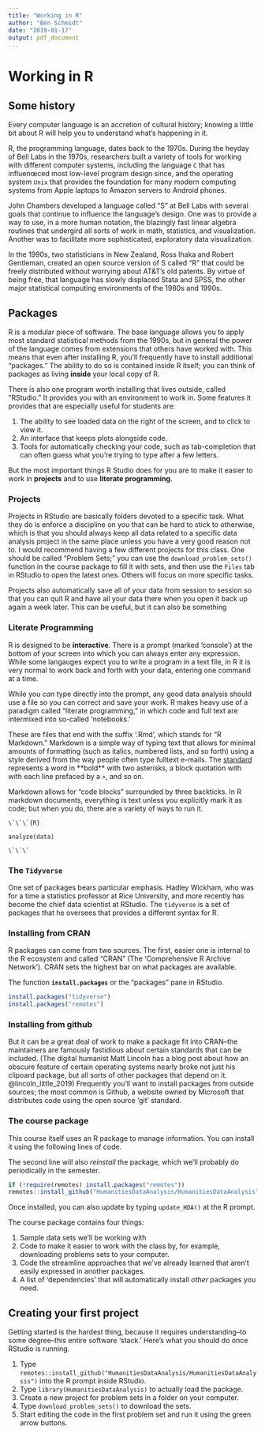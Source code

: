 ```yaml
---
title: "Working in R"
author: "Ben Schmidt"
date: "2019-01-17"
output: pdf_document
...
```


# Working in R

## Some history

Every computer language is an accretion of cultural history; knowing a little bit about R will help you to understand what's happening in it.

R, the programming language, dates back to the 1970s. During the heyday of Bell Labs in the 1970s,
researchers built a variety of tools for working with different computer systems, including the language `C` that has influenœced most low-level program design since, and the operating system `Unix` that provides the foundation for many modern computing systems from Apple laptops to Amazon servers to Android phones.

John Chambers developed a language called "S" at Bell Labs with several goals that continue to influence the language's design. One was to provide a way to use, in a more human notation, the blazingly fast linear algebra routines that undergird all sorts of work in math, statistics, and visualization. Another was to facilitate more sophisticated, exploratory data visualization. 

In the 1990s, two statisticians in New Zealand, Ross Ihaka and Robert Gentleman, created an open source version of S called "R" that could be freely distributed without worrying about AT&T's old patents. By virtue of being free, that language has slowly displaced Stata and SPSS, the other major statistical computing environments of the 1980s and 1990s.


## Packages

R is a modular piece of software. The base language allows you to apply most standard statistical methods from the 1990s, but in general the power of the language comes from extensions that others have worked with. This means that even after installing R, you'll frequently have to install additional "packages." The ability to do so is contained inside R itself; you can think of packages as living **inside** your local copy of R.

There is also one program worth installing that lives outside, called "RStudio." It provides you with an environment to work in. Some features it provides that are especially useful for students are:

1. The ability to see loaded data on the right of the screen, and to click to view it.
2. An interface that keeps plots alongside code.
3. Tools for automatically checking your code, such as tab-completion that can often guess what you're trying 
   to type after a few letters.

But the most important things R Studio does for you are to make it easier to work in **projects** and to use  **literate programming**.

### Projects

Projects in RStudio are basically folders devoted to a specific task. What they do is enforce a discipline on you that can be hard to stick to otherwise, which is that you should always keep all data related to a specific data analysis project in the same place unless you have a very good reason not to. I would recommend having a few different projects for this class. One should be called "Problem Sets;" you can use the `download_problem_sets()` function in the course package to fill it with sets, and then use the `Files` tab in RStudio to open the latest ones. Others will focus on more specific tasks.

Projects also automatically save all of your data from session to session so that you can quit R and have all your data there when you open it back up again a week later. This can be useful, but it can also be something 

### Literate Programming

R is designed to be **interactive**. There is a prompt (marked 'console') at the bottom of your screen into which you can always enter any expression. While some langauges expect you to write a program in a text file, in R it is very normal to work back and forth with your data, entering one command at a time.

While you *can* type directly into the prompt, any good data analysis should use a file so you can correct
and save your work. R makes heavy use of a paradigm called "literate programming," in which code and full text are intermixed into so-called 'notebooks.'

These are files that end with the suffix '.Rmd', which stands for "R Markdown." Markdown is a simple way of typing text that allows for minimal amounts of formatting (such as italics, numbered lists, and so forth) using a style derived from the way people often type fulltext e-mails. The [standard](https://commonmark.org/)
represents a word in \*\*bold\*\* with two asterisks, a block quotation with with each line prefaced by a `>`, and so on.

Markdown allows for "code blocks" surrounded by three backticks. In R markdown documents, everything is 
text unless you explicitly mark it as code; but when you do, there are a variety of ways to run it.

```
\`\`\`{R}

analyze(data)

\`\`\`
```

### The **`Tidyverse`**

One set of packages bears particular emphasis. Hadley Wickham, who was for a time a statistics professor at Rice University, and more recently has become the chief data scientist at RStudio. The `tidyverse` is a set of packages that he oversees that provides a different syntax for R.

### Installing from CRAN

R packages can come from two sources. The first, easier one is internal to the R ecosystem and called "CRAN" (The 'Comprehensive R Archive Network'). 
CRAN sets the highest bar on what packages are available.

The function **`install.packages`** or the "packages" pane in RStudio.

```r

install.packages("tidyverse")
install.packages("remotes")

```

### Installing from github

But it can be a great deal of work to make a package fit into CRAN--the maintainers are famously fastidious about certain standards that can be included. (The digital humanist Matt Lincoln has a blog post about how an obscure feature of certain operating systems nearly broke not just his clipoard package, but all sorts of other packages that depend on it. @lincoln_little_2019) Frequently you'll want to install packages from outside sources; the most common is Github, a website owned by Microsoft that distributes code using the open source 'git' standard.


### The course package

This course itself uses an R package to manage information. You can install it using the following lines of code.

The second line will also *reinstall* the package, which we'll probably do periodically in the semester.

```r
if (!require(remotes) install.packages("remotes"))
remotes::install_github("HumanitiesDataAnalysis/HumanitiesDataAnalysis")
```
Once installed, you can also update by typing `update_HDA()` at the R prompt. 

The course package contains four things:

1. Sample data sets we'll be working with
2. Code to make it easier to work with the class by, for example, downloading problems sets to your computer.
3. Code the streamline approaches that we've already learned that aren't easily expressed in another packages.
4. A list of 'dependencies' that will automatically install *other* packages you need.

## Creating your first project

Getting started is the hardest thing, because it requires understanding--to some degree--this entire software 'stack.' Here's what you should do once RStudio is running.

1. Type `remotes::install_github("HumanitiesDataAnalysis/HumanitiesDataAnalysis")` into the R prompt inside RStudio.
2. Type `library(HumanitiesDataAnalysis)` to actually load the package.
3. Create a new project for problem sets in a folder on your computer.
4. Type `download_problem_sets()` to download the sets.
5. Start editing the code in the first problem set and run it using the green arrow buttons.


